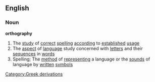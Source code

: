 ==English==
===Noun===
{{wikipedia}}
'''orthography'''
#The [[study]] of [[correct]] [[spelling]] [[according]] to [[establish]]ed [[usage]]
#The [[aspect]] of [[language]] study concerned with [[letter]]s and their [[sequence]]s in [[word]]s
#Spelling; The [[method]] of [[represent]]ing a language or the [[sound]]s of language by [[written]] [[symbol]]s
[[Category:Greek derivations]]